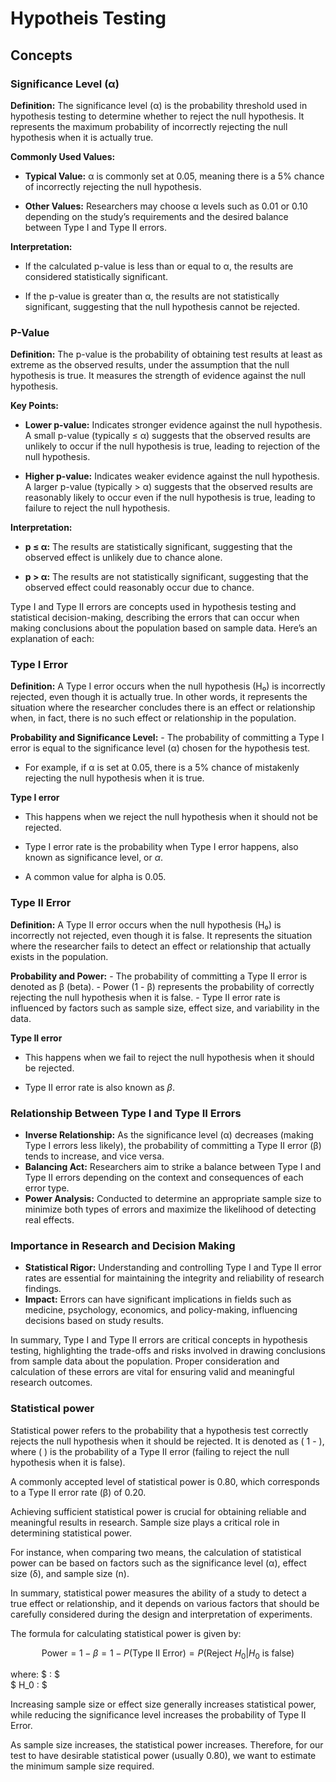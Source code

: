 # Hypotheis Testing


## Concepts


### Significance Level (α)

**Definition:**
The significance level (α) is the probability threshold used in hypothesis testing to determine whether to reject the null hypothesis. It represents the maximum probability of incorrectly rejecting the null hypothesis when it is actually true.

**Commonly Used Values:**

- **Typical Value:** α is commonly set at 0.05, meaning there is a 5% chance of incorrectly rejecting the null hypothesis.

- **Other Values:** Researchers may choose α levels such as 0.01 or 0.10 depending on the study’s requirements and the desired balance between Type I and Type II errors.

**Interpretation:**

- If the calculated p-value is less than or equal to α, the results are considered statistically significant.

- If the p-value is greater than α, the results are not statistically significant, suggesting that the null hypothesis cannot be rejected.

### P-Value

**Definition:**
The p-value is the probability of obtaining test results at least as extreme as the observed results, under the assumption that the null hypothesis is true. It measures the strength of evidence against the null hypothesis.

**Key Points:**

- **Lower p-value:** Indicates stronger evidence against the null hypothesis. A small p-value (typically ≤ α) suggests that the observed results are unlikely to occur if the null hypothesis is true, leading to rejection of the null hypothesis.

- **Higher p-value:** Indicates weaker evidence against the null hypothesis. A larger p-value (typically > α) suggests that the observed results are reasonably likely to occur even if the null hypothesis is true, leading to failure to reject the null hypothesis.

**Interpretation:**

- **p ≤ α:** The results are statistically significant, suggesting that the observed effect is unlikely due to chance alone.

- **p > α:** The results are not statistically significant, suggesting that the observed effect could reasonably occur due to chance.


Type I and Type II errors are concepts used in hypothesis testing and statistical decision-making, describing the errors that can occur when making conclusions about the population based on sample data. Here’s an explanation of each:

### Type I Error

**Definition:**
A Type I error occurs when the null hypothesis (H₀) is incorrectly rejected, even though it is actually true. In other words, it represents the situation where the researcher concludes there is an effect or relationship when, in fact, there is no such effect or relationship in the population.

**Probability and Significance Level:**
- The probability of committing a Type I error is equal to the significance level (α) chosen for the hypothesis test.

- For example, if α is set at 0.05, there is a 5% chance of mistakenly rejecting the null hypothesis when it is true.

**Type I error**

-   This happens when we reject the null hypothesis when it should not
    be rejected.

-   Type I error rate is the probability when Type I error happens, also
    known as significance level, or $\alpha$.

-   A common value for alpha is 0.05.

### Type II Error

**Definition:**
A Type II error occurs when the null hypothesis (H₀) is incorrectly not rejected, even though it is false. It represents the situation where the researcher fails to detect an effect or relationship that actually exists in the population.

**Probability and Power:**
- The probability of committing a Type II error is denoted as β (beta).
- Power (1 - β) represents the probability of correctly rejecting the null hypothesis when it is false.
- Type II error rate is influenced by factors such as sample size, effect size, and variability in the data.

**Type II error**

-   This happens when we fail to reject the null hypothesis when it
    should be rejected.

-   Type II error rate is also known as $\beta$.


### Relationship Between Type I and Type II Errors

- **Inverse Relationship:** As the significance level (α) decreases (making Type I errors less likely), the probability of committing a Type II error (β) tends to increase, and vice versa.
- **Balancing Act:** Researchers aim to strike a balance between Type I and Type II errors depending on the context and consequences of each error type.
- **Power Analysis:** Conducted to determine an appropriate sample size to minimize both types of errors and maximize the likelihood of detecting real effects.

### Importance in Research and Decision Making

- **Statistical Rigor:** Understanding and controlling Type I and Type II error rates are essential for maintaining the integrity and reliability of research findings.
- **Impact:** Errors can have significant implications in fields such as medicine, psychology, economics, and policy-making, influencing decisions based on study results.

In summary, Type I and Type II errors are critical concepts in hypothesis testing, highlighting the trade-offs and risks involved in drawing conclusions from sample data about the population. Proper consideration and calculation of these errors are vital for ensuring valid and meaningful research outcomes.
  
  

### Statistical power

Statistical power refers to the probability that a hypothesis test correctly rejects the null hypothesis when it should be rejected. It is denoted as \( 1 - \beta \), where \( \beta \) is the probability of a Type II error (failing to reject the null hypothesis when it is false).

A commonly accepted level of statistical power is 0.80, which corresponds to a Type II error rate (β) of 0.20.

Achieving sufficient statistical power is crucial for obtaining reliable and meaningful results in research. Sample size plays a critical role in determining statistical power. 

For instance, when comparing two means, the calculation of statistical power can be based on factors such as the significance level (α), effect size (δ), and sample size (n).

In summary, statistical power measures the ability of a study to detect a true effect or relationship, and it depends on various factors that should be carefully considered during the design and interpretation of experiments.


The formula for calculating statistical power is given by:

$$
\text{Power} = 1 - \beta = 1 - P(\text{Type II Error}) = P(\text{Reject } H_0 | H_0 \text{ is false}) 
$$

where: 
$ \beta : \text{ Probability of Type II Error}$   
$ H_0 : \text{ Null Hypothesis}$

Increasing sample size or effect size generally increases statistical power, while reducing the significance level increases the probability of Type II Error.

As sample size increases, the statistical power increases. Therefore, for our test to have desirable statistical power (usually 0.80), we want to estimate the minimum sample size required.
